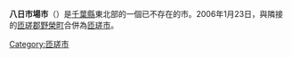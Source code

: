 {{日本都市 (廢除)
| 自治體名 = 八日市場市
| 日文原名 = 八日市場市
| 平假名 = ようかいちばし
| 羅馬字拼音 = Yōkaichiba-shi
| 地圖 = 
| 廢除時間 = 2006年1月23日
| 廢除理由 = 新設合併
| 廢除時處置 ='''八日市場市'''、[[野榮町|野榮町]]→[[匝瑳市|匝瑳市]]
| 現在市 = [[匝瑳市|匝瑳市]]
| 都道府縣 = 千葉縣
| 支廳 = 
| 編號 =12214-9
| 自治體 =[[旭市|旭市]]、[[山田町_(千葉縣)|山田町]]、[[多古町|多古町]]、[[野榮町|野榮町]]、[[光町|光町]]
| 面積 =80.75
| 邊界未定 = 
| 人口 =32,227
| 人口密度 = 
| 統計時間 =2005年9月30日
| 經度 = 
| 緯度 = 
| 樹 =
| 花 = 
| 鳥 = 
| 其他象徵物 = 
| 其他象徵 = 
| 郵遞區號 = 289-2198
| 所在地 =八日市場市ハ793
| 電話號碼 =
| 外部連結 =
| 註記 = 
|}}
'''八日市場市'''（{{jpn|j=八日市場市|hg=ようかいちばし|rm=Yōkaichiba shi|f=y}}）是[[千葉縣|千葉縣]]東北部的一個已不存在的市。2006年1月23日，與隣接的[[匝瑳郡|匝瑳郡]][[野榮町|野榮町]]合併為[[匝瑳市|匝瑳市]]。

{{千葉縣}}
{{Authority control}}
{{japan-geo-stub}}

[[Category:匝瑳市|Category:匝瑳市]]